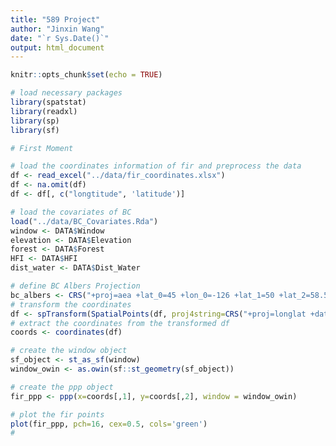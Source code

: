 ```yaml
---
title: "589 Project"
author: "Jinxin Wang"
date: "`r Sys.Date()`"
output: html_document
---
```


```r
knitr::opts_chunk$set(echo = TRUE)
```
```r
# load necessary packages
library(spatstat)
library(readxl)
library(sp)
library(sf)
```

```r
# First Moment

# load the coordinates information of fir and preprocess the data
df <- read_excel("../data/fir_coordinates.xlsx")
df <- na.omit(df)
df <- df[, c("longtitude", 'latitude')]

# load the covariates of BC
load("../data/BC_Covariates.Rda")
window <- DATA$Window
elevation <- DATA$Elevation
forest <- DATA$Forest
HFI <- DATA$HFI
dist_water <- DATA$Dist_Water

# define BC Albers Projection
bc_albers <- CRS("+proj=aea +lat_0=45 +lon_0=-126 +lat_1=50 +lat_2=58.5 +x_0=1000000 +y_0=0 +datum=NAD83 +units=m +no_defs")
# transform the coordinates
df <- spTransform(SpatialPoints(df, proj4string=CRS("+proj=longlat +datum=WGS84")), bc_albers)
# extract the coordinates from the transformed df
coords <- coordinates(df)

# create the window object
sf_object <- st_as_sf(window)
window_owin <- as.owin(sf::st_geometry(sf_object))

# create the ppp object
fir_ppp <- ppp(x=coords[,1], y=coords[,2], window = window_owin)

# plot the fir points
plot(fir_ppp, pch=16, cex=0.5, cols='green')
# 
```
